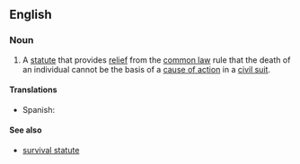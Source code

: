 ==English==

===Noun===
{{en-noun|head=[[wrongful]] [[death]] [[statute]]}}

# {{context|legal|lang=en}} A [[statute]] that provides [[relief]] from the [[common law]] rule that the death of an individual cannot be the basis of a [[cause of action]] in a [[civil suit]].

====Translations====
{{trans-top|statute}}
* Spanish: {{t|es|estatuto de la muerte por negligencia de otro|m}}
{{trans-mid}}
{{trans-bottom}}

====See also====
* [[survival statute]]